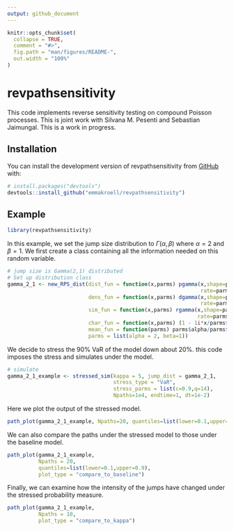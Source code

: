 ```yaml
---
output: github_document
---
```


<!-- README.md is generated from README.Rmd. Please edit that file -->

```r
knitr::opts_chunk$set(
  collapse = TRUE,
  comment = "#>",
  fig.path = "man/figures/README-",
  out.width = "100%"
)
```

# revpathsensitivity

<!-- badges: start -->
<!-- badges: end -->

This code implements reverse sensitivity testing on compound Poisson processes. This is joint work with Silvana M. Pesenti and Sebastian Jaimungal. This is a work in progress.

## Installation

You can install the development version of revpathsensitivity from [GitHub](https://github.com/) with:

``` r
# install.packages("devtools")
devtools::install_github("emmakroell/revpathsensitivity")
```

## Example

```r
library(revpathsensitivity)
```

In this example, we set the jump size distribution to $\Gamma(\alpha, \beta)$ where $\alpha = 2$ and $\beta = 1$. We first create a class containing all the information needed on this random variable.

```r
# jump size is Gamma(2,1) distributed
# Set up distribution class
gamma_2_1 <- new_RPS_dist(dist_fun = function(x,parms) pgamma(x,shape=parms$alpha,
                                                              rate=parms$beta),
                          dens_fun = function(x,parms) dgamma(x,shape=parms$alpha,
                                                              rate=parms$beta),
                          sim_fun = function(x,parms) rgamma(x,shape=parms$alpha,
                                                             rate=parms$beta),
                          char_fun = function(x,parms) (1 - 1i*x/parms$beta)^(-parms$alpha),
                          mean_fun = function(parms) parms$alpha/parms$beta,
                          parms = list(alpha = 2, beta=1)) 
```

We decide to stress the 90\% VaR of the model down about 20\%. this code imposes the stress and simulates under the model.

```r
# simulate
gamma_2_1_example <- stressed_sim(kappa = 5, jump_dist = gamma_2_1, 
                                  stress_type = "VaR",
                                  stress_parms = list(c=0.9,q=14),
                                  Npaths=1e4, endtime=1, dt=1e-2)
```

Here we plot the output of the stressed model.

```r
path_plot(gamma_2_1_example, Npaths=20, quantiles=list(lower=0.1,upper=0.9))
```

We can also compare the paths under the stressed model to those under the baseline model.

```r
path_plot(gamma_2_1_example,
          Npaths = 20,
          quantiles=list(lower=0.1,upper=0.9),
          plot_type = "compare_to_baseline")
```

Finally, we can examine how the intensity of the jumps have changed under the stressed probability measure.

```r
path_plot(gamma_2_1_example,
          Npaths = 10,
          plot_type = "compare_to_kappa")
```
